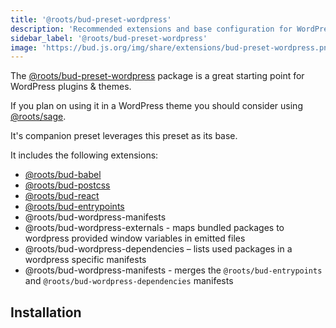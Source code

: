 ```yaml
---
title: '@roots/bud-preset-wordpress'
description: 'Recommended extensions and base configuration for WordPress projects'
sidebar_label: '@roots/bud-preset-wordpress'
image: 'https://bud.js.org/img/share/extensions/bud-preset-wordpress.png'
---
```



The [@roots/bud-preset-wordpress](/extensions/presets/bud-preset-wordpress) package is a great starting point for WordPress plugins & themes.

If you plan on using it in a WordPress theme you should consider using [@roots/sage](https://github.com/roots/sage).

It's companion preset leverages this preset as its base.

It includes the following extensions:

- [@roots/bud-babel](/extensions/bud-babel)
- [@roots/bud-postcss](/extensions/bud-postcss)
- [@roots/bud-react](/extensions/bud-react)
- [@roots/bud-entrypoints](/extensions/bud-entrypoints)
- @roots/bud-wordpress-manifests
- @roots/bud-wordpress-externals - maps bundled packages to wordpress provided window variables in emitted files
- @roots/bud-wordpress-dependencies – lists used packages in a wordpress specific manifests
- @roots/bud-wordpress-manifests - merges the `@roots/bud-entrypoints` and `@roots/bud-wordpress-dependencies` manifests

## Installation

<Install packages="@roots/bud-preset-wordpress" />
